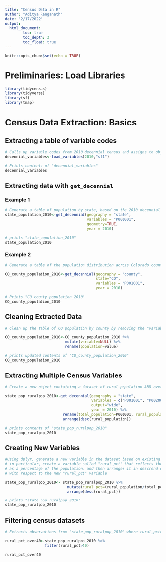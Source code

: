 ```yaml
---
title: "Census Data in R"
author: "Aditya Ranganath"
date: "2/17/2022"
output:
  html_document:
        toc: true
        toc_depth: 3
        toc_float: true
---
```


```r
knitr::opts_chunk$set(echo = TRUE)
```

# Preliminaries: Load Libraries

```r
library(tidycensus)
library(tidyverse)
library(sf)
library(tmap)
```

# Census Data Extraction: Basics

## Extracting a table of variable codes

```r
# Calls up variable codes from 2010 decennial census and assigns to object named "decennial_variables"
decennial_variables<-load_variables(2010,"sf1")
```

```r
# Prints contents of "decennial_variables"
decennial_variables
```

## Extracting data with ```get_decennial``` 

### Example 1

```r
# Generate a table of population by state, based on the 2010 decennial census
state_population_2010<-get_decennial(geography = "state", 
                                     variables = "P001001", 
                                     geometry=TRUE,
                                     year = 2010)
```

```r
# prints "state_population_2010"
state_population_2010
```

### Example 2

```r
# Generate a table of the population distribution across Colorado counties in the year 2010, based on the 2010 decennial census

CO_county_population_2010<-get_decennial(geography = "county", 
                                         state="CO",
                                         variables = "P001001", 
                                         year = 2010)
```

```r
# Prints "CO_county_population_2010"
CO_county_population_2010
```

## Cleaning Extracted Data

```r
# Clean up the table of CO population by county by removing the "variable" column, and renaming the "value" column as "Population", which we can do using the tidyverse's "dplyr" package

CO_county_population_2010<-CO_county_population_2010 %>% 
                           mutate(variable=NULL) %>% 
                           rename(population=value)

```

```r
# prints updated contents of "CO_county_population_2010"
CO_county_population_2010
```

## Extracting Multiple Census Variables

```r
# Create a new object containing a dataset of rural population AND overall population by state,based on the 2010 decennial. Also, renames the variables, and arrange the dataset in descending order with respect to the rural population

state_pop_ruralpop_2010<-get_decennial(geography = "state", 
                                       variables = c("P001001", "P002005"),
                                       output="wide",
                                       year = 2010) %>% 
                          rename(total_population=P001001, rural_population=P002005) %>% 
                          arrange(desc(rural_population))
```


```r
# prints contents of "state_pop_ruralpop_2010"
state_pop_ruralpop_2010
```

## Creating New Variables

```r
#Using dplyr, generate a new variable in the dataset based on existing variables; 
# in particular, create a variable called "rural_pct" that reflects the rural population 
# as a percentage of the population, and then arranges it in descrend order
# with respect to the new "rural_pct" variable

state_pop_ruralpop_2010<- state_pop_ruralpop_2010 %>% 
                            mutate(rural_pct=(rural_population/total_population)*100) %>% 
                            arrange(desc(rural_pct))

```

```r
# prints "state_pop_ruralpop_2010"
state_pop_ruralpop_2010
```

## Filtering census datasets

```r
# Extracts observations from "state_pop_ruralpop_2010" where rural_pct>40 and assigns to a new object named "rural_pct_over40"

rural_pct_over40<-state_pop_ruralpop_2010 %>%
                  filter(rural_pct>40)
```

```r
rural_pct_over40
```




